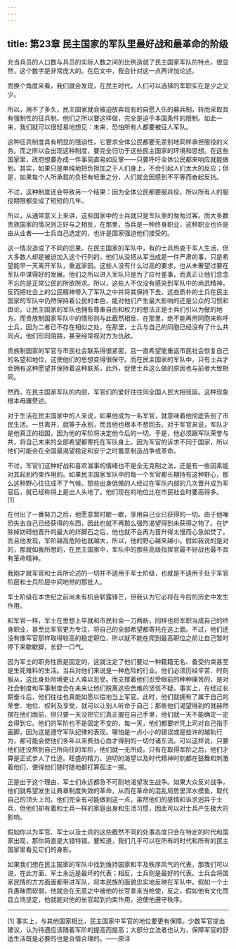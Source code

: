 ```yaml
---
---
---
```

title: 第23章 民主国家的军队里最好战和最革命的阶级
---

充当兵员的人口数与兵员的实际人数之间的比例造就了民主国家军队的特点，很显然，这个数字是非常庞大的。在后文中，我会针对这一点再详加论述。

而换个角度来看，我们就会发现，在民主时代，人们可以选择的军职实在是少之又少。

所以，用不了多久，民主国家就会被迫放弃现有的自愿入伍的募兵制，转而采取具有强制性的征兵制。他们之所以要这样做，完全是迫于本国条件的限制。如此一来，我们就可以很轻易地想见：未来，恐怕所有人都要被征人军队。

这种征兵制度具有明显的强迫性，它要求全体公民都要无差别地同样承担服役的义务。而之所以会出现这种制度，要完全归功于这些民主国家的环境和思想。在这些国家里，政府想要办成一件事简直易如反掌——只要呼吁全体公民都来响应就能做到。其实，如果只是单纯地把负担加之于人们身上，不会引起人们太大的反应；但是，如果每个人所承载的负担有轻重之分，人们就会因感到不平等而奋起反抗。

不过，这种制度还会导致另一个结果：因为全体公民都要服兵役，所以所有人的服役期限都变成了短短的几年。

所以，从通常意义上来讲，这些国家中的士兵就只是军队里的匆匆过客。而大多数贵族国家的情况则正好与之相反，在那里，当兵是一种终身职业，这种职业也许是由从业者——士兵自己选定的，也许是国家强迫他们接受的。

这一情况造成了不同的后果。在民主国家的军队中，有的士兵热衷于军人生活，但大多数人却是被迫加入这个行列的，他们从没把从军当成是一件严肃的事，只是希望能早一天离开军队，重返家园。这些人没有什么过高的要求，也从未奢望过要在军队中谋得好的发展。他们之所以进入军队只是为了应付差事，而真正让他们念念不忘的是正常公民的所欲所求。所以，这些人不仅没有感染到军队中的尚武精神，反而把社会上的公民精神带入了军队之中并将其保持下去。这些质朴的士兵在民主国家的军队中仍然保持着公民的本色，能对他们产生最大影响的还是公众的习惯和舆论。让民主国家的军队也拥有尊重自由和权力的想法正是士兵们引以为傲的地方。而贵族制国家军队中的情形则与此截然相反，在那里，绝不能再用同胞来称呼士兵，因为二者已不存在相似之处，在那里，士兵与自己的同胞已经没有了什么共同点，他们形同陌路，甚至经常视对方为仇敌。

贵族制国家的军官与市民社会联系得很紧密，且一直希望能重返市民社会恢复自己的名望和地位，这使他们的思想变得很保守。而在民主国家的军队中，只有士兵才会拥有这种愿望并保持着这种联系，此外，促使士兵这么做的原因也与前者大致相同。

然而，在民主国家军队的内部，军官们的爱好往往同全国人民大相径庭。这种现象根本毋庸赘述。

对于生活在民主国家中的人来说，如果他成为一名军官，就意味着他彻底告别了市民生活。一旦离开，就等于永别，而且他也根本不想回去。对于军官来说，军队才是他真正的祖国，因为他的军阶将决定他今后的一切。于是，他必须跟军队荣誉与共，将自己未来的全部希望都寄托在军队身上。因为军官的诉求不同于国家，所以他们可能会在全国最渴望稳定和安宁之时蓄意制造战争或革命。

不过，军官们这种好战和喜欢滋事的情绪也不是全无克制之法，还是有一些因素能对其起到约束作用的。如果民主国家军队中的每一个军官都长期持有这种野心，那么这种野心往往成不了气候。那些出身低微的人经过在军队内部的几次晋升成为军官后，就已经称得上是出人头地了。他们现在的地位比在市民社会时要高得多。 [1]

在付出了一番努力之后，他愿意暂时歇一歇，享用自己业已获得的一切。由于他唯恐失去自己已经获得的东西，因此也就不再那么强烈渴望得到未获得之物了。在铲除掉妨碍他晋升的最大的绊脚石之后，他也就不会再为晋升得太慢而心急如焚了。而且他发现，军阶越高危险也就越大，所以，他的野心越来越小。假如我说的是对的，那就如我所想的，在民主国家中，军队中的那些高级指挥官最不好战也最不具有革命精神。

我刚才就军官和士兵所论述的一切并不适用于军士阶级，也就是不适用于处于军官阶层和士兵阶层中间地带的那批人。

军士阶级在本世纪之前尚未有机会崭露锋芒，但我认为它必将在今后的历史中发生作用。

和军官一样，军士在思想上早就和市民社会一刀两断，同样也将军职当成自己的终身职业，甚至比军官更为专注，将自己的全部希望都寄托在这上面。不过，他们还没有像军官那样取得较高的稳定职位，所以就不能在爬到最高职位之前让自己暂时停下来歇歇脚，长舒一口气。

因为军士的职务性质是固定的，这就注定了他们要过一种籍籍无名、备受约束甚至是生死难料的生活。当兵对他们来说是一种危险的行业。他们必须历经辛苦、时刻服从，这比身处险境更让人难以忍受。而支撑着他们忍受眼前的种种痛苦的，是对社会制度和军事制度会在未来让他们脱离这些苦难的坚信不疑。事实上，在经过长期奋斗后，他们往往也真能如愿以偿地当上军官。此时，他们就拥有了属于自己的荣誉、地位、权利及享受，就可以让别人听命于自己；那些他们渴望得到的就赫然摆在他们面前，但只要一天没把它们真正握在自己手里，他们就一天不能确定一定会得到它。他们的军阶也不是固定不变的，每一天，他们都要听凭上司对自己指手画脚，因为这是遵守军队纪律的表现。哪怕是一点小小的错误或是些许的越轨行为，都可能会使他们多年以来费劲心血才得到的一切付诸东流。可以这样说，只要他们还没熬到自己所向往的军阶，他们就一无所成。只有在取得军阶之后，他们才算是正式步人了仕途。旺盛的精力、迫切的渴望以及时代精神时刻都在鼓舞和刺激着他们，使得他们随时随地都打算孤注一掷。

正是出于这个理由，军士们永远都急不可耐地渴望发生战争。如果大众反对战争，他们就希望发生让典章制度失效的革命，从而在革命的混乱局势里浑水摸鱼，取代自己的顶头上司。他们完全有可能做到这一点，虽然他们的感情和诉求迥异于士兵，但他们却有着和士兵一样的家庭出身和生活习惯，因此可以对士兵产生极大的影响。

假如你以为军官、军士以及士兵的这些截然不同的处事态度只会在特定的时代和国家出现，那你简直是大错特错。要知道，我们几乎可以在所有的时代和所有的民主国家里看见它们的身影。

如果我们想在民主国家的军队中找到维持国家和平及秩序风气的代表，那我们可以说，在此方面，军士永远是最坏的代表；相反，士兵则是最好的代表。士兵会将国家民情的方方面面都带进军队，将本民族的面貌忠实地反映在军队中。假如一个士兵愚昧而软弱，他就会在无意之中被他的长官拿来当枪使，反之，假如他有文化而且立场坚定，他就能对他的长官起到约束作用，迫使他遵守秩序。



* * *



[1] 事实上，与其他国家相比，民主国家中军官的地位要更有保障。少数军官提出建议，认为待遇应该随着军阶的提高而提高；大部分立法者也认为，保障军官的舒适生活既是必要的也是合情合理的。——原注